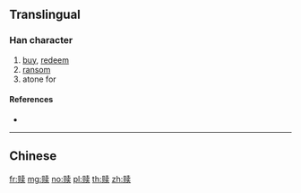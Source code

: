 {{character info/new}}
{{also|贖}}
==Translingual==

===Han character===
{{Han char|rn=154|rad=贝|as=08|sn=12|four=|canj=BOJNK}}

# [[buy]], [[redeem]]
# [[ransom]]
# atone for

====References====
* {{Han ref|kx=1213.211|hdz=63647.010|uh=8D4E|ud=36174}}

----

==Chinese==
{{zh-see|贖}}

[[fr:赎]]
[[mg:赎]]
[[no:赎]]
[[pl:赎]]
[[th:赎]]
[[zh:赎]]